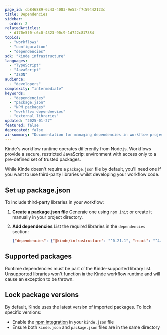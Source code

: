 ```yaml
---
page_id: cb846889-6c43-4083-9e52-f7c59442123c
title: Dependencies
sidebar:
  order: 2
relatedArticles:
  - d170e5f0-c6c0-4323-90c9-1d722c837384
topics:
  - "workflows"
  - "configuration"
  - "dependencies"
sdk: "kinde infrastructure"
languages:
  - "TypeScript"
  - "JavaScript"
  - "JSON"
audience:
  - "developers"
complexity: "intermediate"
keywords:
  - "dependencies"
  - "package.json"
  - "NPM packages"
  - "workflow dependencies"
  - "external libraries"
updated: "2025-01-27"
featured: false
deprecated: false
ai-summary: "Documentation for managing dependencies in workflow projects, including package.json configuration and external library usage."
---
```


Kinde's workflow runtime operates differently from Node.js. Workflows provide a secure, restricted JavaScript environment with access only to a pre-defined set of trusted packages.

While Kinde doesn't require a `package.json` file by default, you'll need one if you want to use third-party libraries whilst developing your workflow code.

## Set up package.json

To include third-party libraries in your workflow:

1. **Create a package.json file**
   Generate one using `npm init` or create it manually in your project directory.

2. **Add dependencies**
   List the required libraries in the `dependencies` section:

   ```json
   {"dependencies": {"@kinde/infrastructure": "^0.21.1", "react": "^4.17.21"}}
   ```

## Supported packages

Runtime dependencies must be part of the Kinde-supported library list. Unsupported libraries won't function in the Kinde workflow runtime and will cause an exception to be thrown.

## Lock package versions

By default, Kinde uses the latest version of imported packages. To lock specific versions:

- Enable the [npm integration](/workflows/configuration/kinde-json/) in your `kinde.json` file
- Ensure both `kinde.json` and `package.json` files are in the same directory

